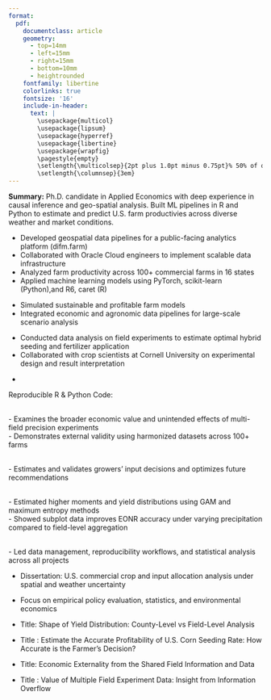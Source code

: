 ```yaml
---
format: 
  pdf: 
    documentclass: article
    geometry:
      - top=14mm
      - left=15mm
      - right=15mm
      - bottom=10mm
      - heightrounded
    fontfamily: libertine
    colorlinks: true
    fontsize: '16'
    include-in-header: 
      text: |
        \usepackage{multicol}
        \usepackage{lipsum}
        \usepackage{hyperref}
        \usepackage{libertine}
        \usepackage{wrapfig}
        \pagestyle{empty}
        \setlength{\multicolsep}{2pt plus 1.0pt minus 0.75pt}% 50% of original values
        \setlength{\columnsep}{3em}
---
```


<!-- TITLE -->
\begin{huge}\begin{center}{\bf JAESEOK HWANG}\end{center}\end{huge}

<!-- CONTACT INFO -->
\begin{center}\href{mailto:jaeseok2@illinois.edu}{jaeseok2@illinois.edu} ∙ 217-778-8776 ∙ \href{https://github.com/jaeseokh}{Github} ∙ \href{https://www.linkedin.com/in/jaeseok-hwang-0b06741a1}{LinkedIn}\end{center}

**Summary:** Ph.D. candidate in Applied Economics with deep experience in causal inference and geo-spatial analysis. 
Built ML pipelines in R and Python to estimate and predict U.S. farm productivies across diverse weather and market conditions.

<!-- EXPERIENCE -->
\begin{large}{\bf EXPERIENCE \ (Ph.D Research Assistant)}
  \vspace{3pt}
  \hrule
\end{large}

\begin{multicols}{2}
  \begin{flushleft}{\bf Data Intensive Farm Management (USDA NRCS)}\\
  \end{flushleft}
  \begin{flushright}
  Sep 2020 – Present
  \end{flushright}
\end{multicols}
- Developed geospatial data pipelines for a public-facing analytics platform (difm.farm)
- Collaborated with Oracle Cloud engineers to implement scalable data infrastructure
- Analyzed farm productivity across 100+ commercial farms in 16 states
- Applied machine learning models using PyTorch, scikit-learn (Python),and R6, caret (R)

\begin{multicols}{2}
  \begin{flushleft}{\bf Center for the Economics of Sustainability (UIUC)}\\
  \end{flushleft}
  \begin{flushright}
  Jan 2021 – Present
  \end{flushright}
\end{multicols}
- Simulated sustainable and profitable farm models
- Integrated economic and agronomic data pipelines for large-scale scenario analysis 

\begin{multicols}{2}
  \begin{flushleft}{\bf Advanced Ag Alliance (with Cornell University)}\\
  \end{flushleft}
  \begin{flushright}
  Jan 2019 – Dec 2019
  \end{flushright}
\end{multicols}
- Conducted data analysis on field experiments to estimate optimal hybrid seeding and fertilizer application
- Collaborated with crop scientists at Cornell University on experimental design and result interpretation

<!-- Publications -->
\begin{large}{\bf PUBLICATION}
  \vspace{3pt}
  \hrule
\end{large}

\begin{multicols}{2}
  \begin{flushleft}\textit{Bullock, D., Mieno, T., \& Hwang, J. (2020).} 
  \end{flushleft}
   \begin{flushright} \textit{Precision Agriculture}, 21(5), 1027–1044. \href{https://doi.org/10.1007/s11119-019-09706-1}{DOI}
  \end{flushright} 
\end{multicols}
- \textit{The Value of Conducting On-Farm Field Trials Using Precision Agriculture Technology.}
  

\vspace{6pt}
\begin{large} {\bf WORKING PAPERS} \end{large} 
Reproducible R & Python Code: \href{https://github.com/jaeseokh}{github.com/jaeseokh}

\hrule
\vspace{6pt}

\noindent\textbf{\textit{Leveraging Multi-Field On-Farm Experiment Data: Externalities in Collected Data}}  
- Examines the broader economic value and unintended effects of multi-field precision experiments  
- Demonstrates external validity using harmonized datasets across 100+ farms

\vspace{4pt}
\noindent\textbf{\textit{Evaluating the Profitability of Corn Seeding Decisions}}  
- Estimates and validates growers’ input decisions and optimizes future recommendations

\vspace{4pt}
\noindent\textbf{\textit{Can On-Farm Subplot Experiments Improve Regional Nitrogen Decisions? A Distributional Perspective}}  
- Estimated higher moments and yield distributions using GAM and maximum entropy methods  
- Showed subplot data improves EONR accuracy under varying precipitation compared to field-level aggregation


\vspace{4pt}
\noindent\textbf{\textit{Informing Site-Specific Input Management in South Africa Using On-Farm Experimentation (M. Delport et al. 2025)}}  
- Led data management, reproducibility workflows, and statistical analysis across all projects

\vspace{5pt}
<!-- EDUCATION -->
\begin{large}{\bf EDUCATION}
  \vspace{3pt}
  \hrule
\end{large}

\vspace{2pt}
\begin{multicols}{2}
  \begin{flushleft}{\bf University of Illinois at Urbana-Champaign}\\
  \hspace{5 mm}Ph.D. Agricultural \& Applied Economics
  \end{flushleft}
  \begin{flushright}
  Expected Aug. 2025
  \end{flushright}
\end{multicols}
- Dissertation: U.S. commercial crop and input allocation analysis under spatial and weather uncertainty

\vspace{2pt}
\begin{multicols}{2}
  \begin{flushleft}{\bf University of Illinois Urbana-Champaign}\\
  \hspace{5 mm}M.A. Agricultural \& Applied Economics
  \end{flushleft}
  \begin{flushright}
  May 2020
  \end{flushright}
\end{multicols}
- Focus on empirical policy evaluation, statistics, and environmental economics

\vspace{2pt}
\begin{multicols}{2}
  \begin{flushleft}{\bf Sogang University}\\
  \hspace{5 mm}B.S. Economics
  \end{flushleft}
  \begin{flushright}
  Aug. 2013, South Korea
  \end{flushright}
\end{multicols}

\newpage
<!-- SELECTED PRESENTATIONS -->
\begin{large}{\bf SELECTED PRESENTATIONS}
  \vspace{3pt}
  \hrule
\end{large}

\vspace{2pt}
\begin{multicols}{2}
  \begin{flushleft}{\bf International Conference for On-farm Precision Experimentation}\\
  \end{flushleft}
  \begin{flushright}
  Jan. 2024 / Brownsville, TX
  \end{flushright}
\end{multicols}
- Title: Shape of Yield Distribution: County-Level vs Field-Level Analysis

\vspace{2pt}
\begin{multicols}{2}
  \begin{flushleft}{\bf 6th Agri-Tech Economics Symposium}\\
  \end{flushleft}
  \begin{flushright}
  Sep. 2023 / Newport, UK
  \end{flushright}
\end{multicols}
- Title : Estimate the Accurate Profitability of U.S. Corn Seeding Rate: How Accurate is the Farmer’s Decision?

\vspace{2pt}
\begin{multicols}{2}
  \begin{flushleft}{\bf 5th Agri-Tech Economics Symposium}\\
  \end{flushleft}
  \begin{flushright}
  Sep. 2022 / Newport, UK
    \end{flushright}
\end{multicols}
- Title: Economic Externality from the Shared Field Information and Data

\vspace{2pt}
\begin{multicols}{2}
  \begin{flushleft}{\bf Cyber-Infrastructure Development Meeting for DIFM}\\
  \end{flushleft}
  \begin{flushright}
  Jan. 2023 / Corpus Christi, TX
  \end{flushright}
\end{multicols}
- Title : Value of Multiple Field Experiment Data: Insight from Information Overflow

<!-- SKILLS -->
\begin{large}{\bf TECHNICAL SKILLS}
  \vspace{3pt}
  \hrule
\end{large}

\vspace{4pt}
\begin{tabular}{@{}p{4.2cm}p{11cm}@{}}
\textbf{Programming:} & Python (advanced), R (expert), SQL, Shell, LaTeX \\
\textbf{Data Science \& ML:} & PyTorch, scikit-learn, Bootstrap, Causal inference, Bayesian modeling \\
\textbf{Econometrics:} & Panel data, Treatment effect estimation, Simulation-based inference \\
\textbf{Geospatial:} & GIS pipelines with R and QGIS; Spatial econometrics; Satellite data integration \\
\textbf{Tools \& Workflow:} & GitHub, Jupyter, Quarto, VS Code, RStudio, Oracle Cloud, SQL \\
\textbf{Visualization:} & ggplot2, matplotlib, Quarto dashboards, automated PDF/HTML reporting \\
\end{tabular}
